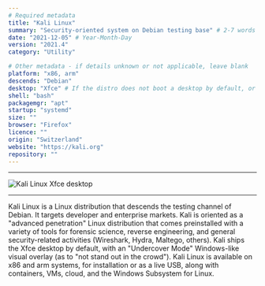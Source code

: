```yaml
---
# Required metadata
title: "Kali Linux"
summary: "Security-oriented system on Debian testing base" # 2-7 words that sum up the distribution
date: "2021-12-05" # Year-Month-Day
version: "2021.4"
category: "Utility"

# Other metadata - if details unknown or not applicable, leave blank
platform: "x86, arm"
descends: "Debian"
desktop: "Xfce" # If the distro does not boot a desktop by default, or doesn't ship one, leave 'desktop' blank
shell: "bash"
packagemgr: "apt"
startup: "systemd"
size: ""
browser: "Firefox"
licence: ""
origin: "Switzerland"
website: "https://kali.org"
repository: ""
---
```


---

<Image
  src="/images/kali.jpg"
  alt="Kali Linux Xfce desktop"
  width={250}
  height={400}
/>

---

Kali Linux is a Linux distribution that descends the testing channel of Debian. It targets developer and enterprise markets. Kali is oriented as a "advanced penetration" Linux distribution that comes preinstalled with a variety of tools for forensic science, reverse engineering, and general security-related activities (Wireshark, Hydra, Maltego, others). Kali ships the Xfce desktop by default, with an "Undercover Mode" Windows-like visual overlay (as to "not stand out in the crowd"). Kali Linux is available on x86 and arm systems, for installation or as a live USB, along with containers, VMs, cloud, and the Windows Subsystem for Linux.

